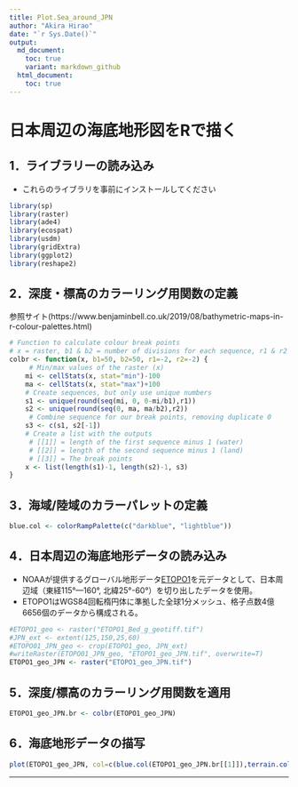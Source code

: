 ```yaml
---
title: Plot.Sea_around_JPN
author: "Akira Hirao"
date: "`r Sys.Date()`"
output: 
  md_document:
    toc: true
    variant: markdown_github
  html_document:
    toc: true
---
```


# 日本周辺の海底地形図をRで描く

## 1．ライブラリーの読み込み
* これらのライブラリを事前にインストールしてください

```r
library(sp)
library(raster)
library(ade4)
library(ecospat)
library(usdm)
library(gridExtra)
library(ggplot2)
library(reshape2)
```

## 2．深度・標高のカラーリング用関数の定義
参照サイト(https://www.benjaminbell.co.uk/2019/08/bathymetric-maps-in-r-colour-palettes.html)

```r
# Function to calculate colour break points
# x = raster, b1 & b2 = number of divisions for each sequence, r1 & r2 = rounding value
colbr <- function(x, b1=50, b2=50, r1=-2, r2=-2) {
     # Min/max values of the raster (x)
	mi <- cellStats(x, stat="min")-100
	ma <- cellStats(x, stat="max")+100
	# Create sequences, but only use unique numbers
	s1 <- unique(round(seq(mi, 0, 0-mi/b1),r1))
	s2 <- unique(round(seq(0, ma, ma/b2),r2))
     # Combine sequence for our break points, removing duplicate 0
	s3 <- c(s1, s2[-1])
	# Create a list with the outputs
     # [[1]] = length of the first sequence minus 1 (water)
     # [[2]] = length of the second sequence minus 1 (land)
     # [[3]] = The break points
	x <- list(length(s1)-1, length(s2)-1, s3)
}
```

## 3．海域/陸域のカラーパレットの定義

```r
blue.col <- colorRampPalette(c("darkblue", "lightblue"))
```

## 4．日本周辺の海底地形データの読み込み
* NOAAが提供するグローバル地形データ[ETOPO1](https://www.ngdc.noaa.gov/mgg/global)を元データとして、日本周辺域（東経115°—160°, 北緯25°-60°）を切り出したデータを使用。
* ETOPO1はWGS84回転楕円体に準拠した全球1分メッシュ、格子点数4億6656個のデータから構成される。

```r
#ETOPO1_geo <- raster("ETOPO1_Bed_g_geotiff.tif")
#JPN_ext <- extent(125,150,25,60)
#ETOPO01_JPN_geo <- crop(ETOPO1_geo, JPN_ext)
#writeRaster(ETOPO01_JPN_geo, "ETOPO1_geo_JPN.tif", overwrite=T)
ETOPO1_geo_JPN <- raster("ETOPO1_geo_JPN.tif")
```

## 5．深度/標高のカラーリング用関数を適用

```r
ETOPO1_geo_JPN.br <- colbr(ETOPO1_geo_JPN)
```

## 6．海底地形データの描写

```r
plot(ETOPO1_geo_JPN, col=c(blue.col(ETOPO1_geo_JPN.br[[1]]),terrain.colors(ETOPO1_geo_JPN.br[[2]])),breaks=ETOPO1_geo_JPN.br[[3]])
```



-----